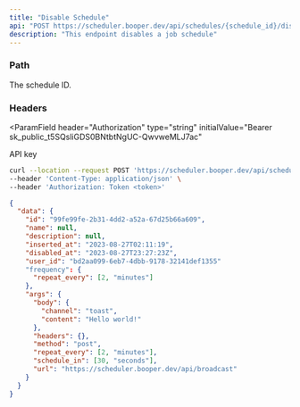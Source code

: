 ```yaml
---
title: "Disable Schedule"
api: "POST https://scheduler.booper.dev/api/schedules/{schedule_id}/disable"
description: "This endpoint disables a job schedule"
---
```


### Path

<ParamField path="schedule_id" type="string" required>
  The schedule ID.
</ParamField>

### Headers

<ParamField
  header="Authorization"
  type="string"
  initialValue="Bearer sk_public_t5SQsliGDS0BNtbtNgUC-QwvweMLJ7ac"
>
  API key
</ParamField>

<RequestExample>

```bash Example Request
curl --location --request POST 'https://scheduler.booper.dev/api/schedules/67a64bd8-f4d7-43bf-9ce5-6ba12f03665e/disable' \
--header 'Content-Type: application/json' \
--header 'Authorization: Token <token>'
```

</RequestExample>

<ResponseExample>

```json Response
{
  "data": {
    "id": "99fe99fe-2b31-4dd2-a52a-67d25b66a609",
    "name": null,
    "description": null,
    "inserted_at": "2023-08-27T02:11:19",
    "disabled_at": "2023-08-27T23:27:23Z",
    "user_id": "bd2aa099-6eb7-4dbb-9178-32141def1355"
    "frequency": {
      "repeat_every": [2, "minutes"]
    },
    "args": {
      "body": {
        "channel": "toast",
        "content": "Hello world!"
      },
      "headers": {},
      "method": "post",
      "repeat_every": [2, "minutes"],
      "schedule_in": [30, "seconds"],
      "url": "https://scheduler.booper.dev/api/broadcast"
    }
  }
}
```

</ResponseExample>
